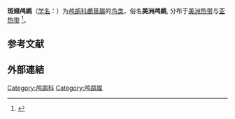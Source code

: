 {{Expand language|1=en|time=2020-12-19T02:49:53+00:00}}
{{speciesbox
|status=LC
|status_system=IUCN3.1
|image=Phalacrocorax brasilianus-cooling.jpg
|image_caption=展翅
|image2=Phalacrocorax brasilianus-skimming.jpg
|image2_caption=飞翔
|taxon=Phalacrocorax brasilianus
|authority=([[约翰·弗里德里希·格梅林|Gmelin]], 1789)
}}
'''斑翅鸬鹚'''（[[学名|学名]]：{{lang|la|''Phalacrocorax brasilianus''}}）为[[鸬鹚科|鸬鹚科]][[鸕鶿屬|鸕鶿屬]]的[[鸟类|鸟类]]，俗名'''美洲鸬鹚''', 分布于[[美洲|美洲]][[热带|热带]]与[[亚热带|亚热带]]
<ref>{{cite journal
|last1=Telfair II
|first1=R. C.
|last2=Morrison
|first2=M. L.
|editor1-last=Rodewald
|editor1-first=P. G.
|editor2-last=Keeney
|editor2-first=B. K.
|date=June 11, 2020
|title=Neotropic Cormorant (Phalacrocorax brasilianus), version 2.0.
|url=https://birdsoftheworld.org/bow/species/neocor/2.0/introduction
|journal=Birds of the World
|publisher=Cornell Lab of Ornithology, Ithaca, NY, USA.
|doi=10.2173/bow.neocor.02
|access-date=2020-12-18
|archive-date=2021-12-10
|archive-url=https://web.archive.org/web/20211210053238/https://birdsoftheworld.org/bow/species/neocor/2.0/introduction
|dead-url=no
}}</ref>。

== 参考文献 ==
{{reflist}}
==外部連結==
{{Wikispecies}}
{{commons}}
{{Taxonbar|from=Q849173}}
[[Category:鸬鹚科|Category:鸬鹚科]]
[[Category:鸬鹚属|Category:鸬鹚属]]
{{鹈形目小作品}}